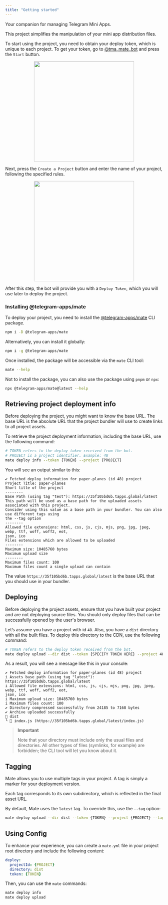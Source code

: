 ```yaml
---
title: "Getting started"
---
```


Your companion for managing Telegram Mini Apps.

This project simplifies the manipulation of your mini app distribution files.

To start using the project, you need to obtain your deploy token, which is unique to each project.
To get your token, go to [@tma_mate_bot](https://t.me/tma_mate_bot) and press the `Start` button.

<p align="center">
  <img src="/resources/images/tma-mate/start.png" width="320"/>
</p>

Next, press the `Create a Project` button and enter the name of your project, following the
specified rules.

<p align="center">
  <img src="/resources/images/tma-mate/create.png" width="320"/>
</p>

After this step, the bot will provide you with a `Deploy Token`, which you will use later to deploy
the project.

### Installing @telegram-apps/mate

To deploy your project, you need to install
the [@telegram-apps/mate](https://www.npmjs.com/package/@telegram-apps/mate) CLI package.

```sh icon="npm"
npm i -D @telegram-apps/mate
```

Alternatively, you can install it globally:

```sh icon="npm"
npm i -g @telegram-apps/mate
```

Once installed, the package will be accessible via the `mate` CLI tool:

```sh
mate --help
```

Not to install the package, you can also use the package using `pnpm` or `npx`:

```sh icon="npm"
npx @telegram-apps/mate@latest --help
```

## Retrieving project deployment info

Before deploying the project, you might want to know the base URL. The base URL is the absolute URL
that the project bundler will use to create links to all project assets.

To retrieve the project deployment information, including the base URL, use the following command:

```bash
# TOKEN refers to the deploy token received from the bot.
# PROJECT is a project identifier. Example: 48
mate deploy info --token {TOKEN} --project {PROJECT}
```

You will see an output similar to this:

```
✔ Fetched deploy information for paper-planes (id 48) project
Project Title: paper-planes
Short title of the project
--------
Base Path (using tag "test"): https://35f105bd6b.tapps.global/latest
This path will be used as a base path for the uploaded assets associated with this project.
Consider using this value as a base path in your bundler. You can also use different tags using
the --tag option
--------
Allowed file extensions: html, css, js, cjs, mjs, png, jpg, jpeg, webp, ttf, woff, woff2, eot,
json, ico
Files extensions which are allowed to be uploaded
--------
Maximum size: 10485760 bytes
Maximum upload size
--------
Maximum files count: 100
Maximum files count a single upload can contain
```

The value `https://35f105bd6b.tapps.global/latest` is the base URL that you should
use in your bundler.

## Deploying

Before deploying the project assets, ensure that you have built your project and are not deploying
source files. You should only deploy files that can be successfully opened by the user's browser.

Let’s assume you have a project with id `48`. Also, you have a `dist` directory with all
the built files. To deploy this directory to the CDN, use the following command:

```bash
# TOKEN refers to the deploy token received from the bot.
mate deploy upload --dir dist --token {SPECIFY TOKEN HERE} --project 48
```

As a result, you will see a message like this in your console:

```
✔ Fetched deploy information for paper-planes (id 48) project
i Assets base path (using tag "latest"): https://35f105bd6b.tapps.global/latest
i Allowed file extensions: html, css, js, cjs, mjs, png, jpg, jpeg, webp, ttf, woff, woff2, eot,
json, ico
i Maximum upload size: 10485760 bytes
i Maximum files count: 100
✔ Directory compressed successfully from 24185 to 7168 bytes
✔ Archive uploaded successfully
📁 dist
╰ 📄 index.js (https://35f105bd6b.tapps.global/latest/index.js)
```

> **Important**
>
> Note that your directory must include only the usual files and directories.
> All other types of files (symlinks, for example) are forbidden; the CLI tool will let you know
> about it.

## Tagging

Mate allows you to use multiple tags in your project. A tag is simply a marker for your deployment
version.

Each tag corresponds to its own subdirectory, which is reflected in the final asset URL.

By default, Mate uses the `latest` tag. To override this, use the `--tag` option:

```bash
mate deploy upload --dir dist --token {TOKEN} --project {PROJECT} --tag test
```

## Using Config

To enhance your experience, you can create a `mate.yml` file in your project root directory and
include the following content:

```yml
deploy:
  projectId: {PROJECT}
  directory: dist
  token: {TOKEN}
```

Then, you can use the `mate` commands:

```bash
mate deploy info
mate deploy upload
```
